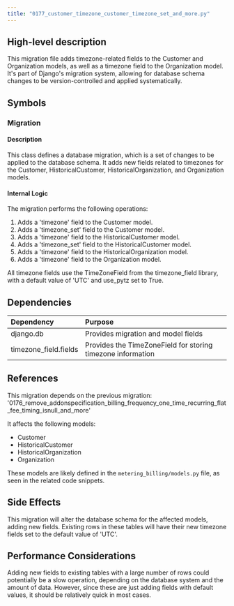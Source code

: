 ```yaml
---
title: "0177_customer_timezone_customer_timezone_set_and_more.py"
---
```


## High-level description
This migration file adds timezone-related fields to the Customer and Organization models, as well as a timezone field to the Organization model. It's part of Django's migration system, allowing for database schema changes to be version-controlled and applied systematically.

## Symbols

### Migration
#### Description
This class defines a database migration, which is a set of changes to be applied to the database schema. It adds new fields related to timezones for the Customer, HistoricalCustomer, HistoricalOrganization, and Organization models.

#### Internal Logic
The migration performs the following operations:
1. Adds a 'timezone' field to the Customer model.
2. Adds a 'timezone_set' field to the Customer model.
3. Adds a 'timezone' field to the HistoricalCustomer model.
4. Adds a 'timezone_set' field to the HistoricalCustomer model.
5. Adds a 'timezone' field to the HistoricalOrganization model.
6. Adds a 'timezone' field to the Organization model.

All timezone fields use the TimeZoneField from the timezone_field library, with a default value of 'UTC' and use_pytz set to True.

## Dependencies
| Dependency | Purpose |
|:-----------|:--------|
| django.db | Provides migration and model fields |
| timezone_field.fields | Provides the TimeZoneField for storing timezone information |

## References
This migration depends on the previous migration:
'0176_remove_addonspecification_billing_frequency_one_time_recurring_flat_fee_timing_isnull_and_more'

It affects the following models:
- Customer
- HistoricalCustomer
- HistoricalOrganization
- Organization

These models are likely defined in the `metering_billing/models.py` file, as seen in the related code snippets.

## Side Effects
This migration will alter the database schema for the affected models, adding new fields. Existing rows in these tables will have their new timezone fields set to the default value of 'UTC'.

## Performance Considerations
Adding new fields to existing tables with a large number of rows could potentially be a slow operation, depending on the database system and the amount of data. However, since these are just adding fields with default values, it should be relatively quick in most cases.